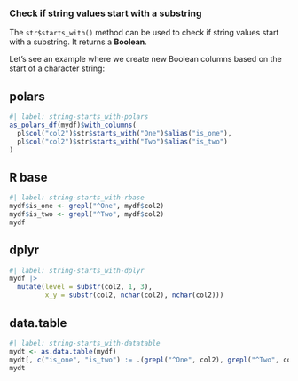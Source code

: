 ### Check if string values start with a substring

The `str$starts_with()` method can be used to check if string values start with a substring. It returns a **Boolean**.

Let's see an example where we create new Boolean columns based on the start of a character string:

::: {.panel-tabset}
## polars

```r
#| label: string-starts_with-polars
as_polars_df(mydf)$with_columns(
  pl$col("col2")$str$starts_with("One")$alias("is_one"),
  pl$col("col2")$str$starts_with("Two")$alias("is_two")
)
```

## R base

```r
#| label: string-starts_with-rbase
mydf$is_one <- grepl("^One", mydf$col2)
mydf$is_two <- grepl("^Two", mydf$col2)
mydf
```

## dplyr

```r
#| label: string-starts_with-dplyr
mydf |>
  mutate(level = substr(col2, 1, 3),
         x_y = substr(col2, nchar(col2), nchar(col2)))
```

## data.table

```r
#| label: string-starts_with-datatable
mydt <- as.data.table(mydf) 
mydt[, c("is_one", "is_two") := .(grepl("^One", col2), grepl("^Two", col2))]
mydt
```
:::
